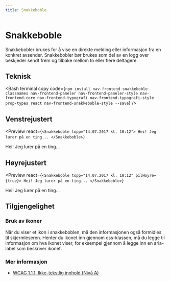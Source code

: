 ```yaml
---
title: Snakkeboble
---
```


# Snakkeboble

Snakkebobler brukes for å vise en direkte melding eller informasjon fra en konkret avsender. Snakkebobler bør brukes som del av en logg over beskjeder sendt frem og tilbake mellom to eller flere deltagere.

<TableOfContents />

## Teknisk

<Bash
  terminal
  copy
  code={`npm install nav-frontend-snakkeboble classnames nav-frontend-paneler nav-frontend-paneler-style nav-frontend-core nav-frontend-typografi nav-frontend-typografi-style prop-types react nav-frontend-snakkeboble-style --save`}
/>

<Npm packName="nav-frontend-snakkeboble" imports="Snakkeboble" defaultExport />

## Venstrejustert

<Preview
  react={`<Snakkeboble topp="14.07.2017 kl. 10:12">
    Hei! Jeg lurer på en ting...
  </Snakkeboble>`}
>
  <Snakkeboble topp="14.07.2017 kl. 10:12">
    Hei! Jeg lurer på en ting...
  </Snakkeboble>
</Preview>

## Høyrejustert

<Preview
  react={`<Snakkeboble topp="14.07.2017 kl. 10:12" pilHoyre={true}>
    Hei! Jeg lurer på en ting...
  </Snakkeboble>`}
>
  <Snakkeboble topp="14.07.2017 kl. 10:12" pilHoyre={true}>
    Hei! Jeg lurer på en ting...
  </Snakkeboble>
</Preview>

## Tilgjengelighet

### Bruk av ikoner

Når du viser et ikon i snakkeboblen, må den informasjonen også formidles til skjermleseren. Henter du ikonet inn gjennom css-klassen, må du legge til informasjon om hva ikonet viser, for eksempel gjennom å legge inn en aria-label som beskriver ikonet.

### Mer informasjon

- [WCAG 1.1.1: Ikke-tekstlig innhold (Nivå A)](https://uu.difi.no/krav-og-regelverk/wcag-20-standarden/111-ikke-tekstlig-innhold-niva)
